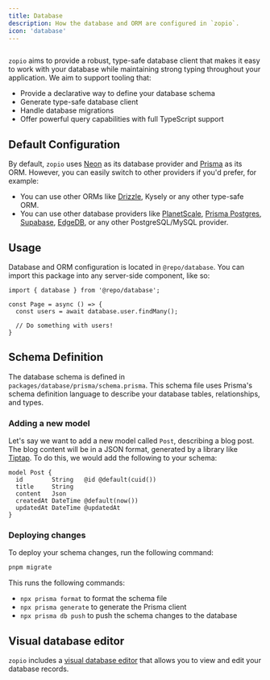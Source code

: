 ```yaml
---
title: Database
description: How the database and ORM are configured in `zopio`.
icon: 'database'
---
```


<Frame>
  <img src="/images/database.png" alt="" />
</Frame>

`zopio` aims to provide a robust, type-safe database client that makes it easy to work with your database while maintaining strong typing throughout your application. We aim to support tooling that:

- Provide a declarative way to define your database schema
- Generate type-safe database client
- Handle database migrations
- Offer powerful query capabilities with full TypeScript support

## Default Configuration

By default, `zopio` uses [Neon](https://neon.tech) as its database provider and [Prisma](https://prisma.io) as its ORM. However, you can easily switch to other providers if you'd prefer, for example:

- You can use other ORMs like [Drizzle](/migrations/database/drizzle), Kysely or any other type-safe ORM.
- You can use other database providers like [PlanetScale](/migrations/database/planetscale), [Prisma Postgres](/migrations/database/prisma-postgres), [Supabase](/migrations/database/supabase), [EdgeDB](/migrations/database/edgedb), or any other PostgreSQL/MySQL provider.

## Usage

Database and ORM configuration is located in `@repo/database`. You can import this package into any server-side component, like so:

```page.tsx {1,4}
import { database } from '@repo/database';

const Page = async () => {
  const users = await database.user.findMany();

  // Do something with users!
}
```

## Schema Definition

The database schema is defined in `packages/database/prisma/schema.prisma`. This schema file uses Prisma's schema definition language to describe your database tables, relationships, and types.

### Adding a new model

Let's say we want to add a new model called `Post`, describing a blog post. The blog content will be in a JSON format, generated by a library like [Tiptap](https://tiptap.dev/). To do this, we would add the following to your schema:

```prisma packages/database/prisma/schema.prisma {1-7}
model Post {
  id        String   @id @default(cuid())
  title     String
  content   Json
  createdAt DateTime @default(now())
  updatedAt DateTime @updatedAt
}
```

### Deploying changes

To deploy your schema changes, run the following command:

```sh Terminal
pnpm migrate
```

This runs the following commands:

- `npx prisma format` to format the schema file
- `npx prisma generate` to generate the Prisma client
- `npx prisma db push` to push the schema changes to the database

## Visual database editor

`zopio` includes a [visual database editor](/apps/studio) that allows you to view and edit your database records.
